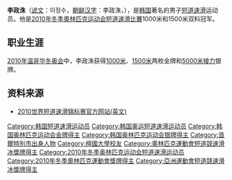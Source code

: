 {{MedalTableTop}}
{{MedalSport | 男子[[短道速滑|短道速滑]]}}
{{MedalCountry|{{KOR}}}}
{{MedalOlympic}}
{{MedalGold | [[2010年冬季奧林匹克运动会|2010年温哥华]] | [[2010年冬季奧林匹克运动会短道速滑比賽|1000米]]}}
{{MedalGold | 2010年温哥华 | [[2010年冬季奧林匹克运动会短道速滑比賽|1500米]]}}
{{MedalSilver | 2010年温哥华 | [[2010年冬季奧林匹克运动会短道速滑比賽|5000米接力]]}}
{{MedalCompetition | [[世界短道速滑锦标赛|世界锦标赛]]}}
{{MedalGold | [[2010年世界短道速滑锦标赛|2010年索菲亚]] | [[2010年世界短道速滑锦标赛|5000米接力]]}}
{{MedalBronze | [[2012年世界短道速滑锦标赛|2012年上海]] | [[2012年世界短道速滑锦标赛|5000米接力]]}}
{{MedalCompetition | [[世界短道速滑团体锦标赛|世界团体锦标赛]]}}
{{MedalGold | [[世界短道速滑团体锦标赛|2010年博尔米奥]] | [[世界短道速滑团体锦标赛|团体]]}}
{{MedalGold | [[世界短道速滑团体锦标赛|2009年海伦芬]] | [[世界短道速滑团体锦标赛|团体]]}}
{{MedalCompetition | [[世界少年短道速滑锦标赛|世界少年锦标赛]]}}
{{MedalGold | [[世界少年短道速滑锦标赛|2006年米耶尔库雷亚丘克]] | [[世界少年短道速滑锦标赛|全能]]}}
{{MedalSilver | [[世界少年短道速滑锦标赛|2008年波尔查诺]] | [[世界少年短道速滑锦标赛|全能]]}}
{{MedalSilver | [[世界少年短道速滑锦标赛|2007年姆拉达-博莱斯拉夫]] | [[世界少年短道速滑锦标赛|全能]]}}
{{MedalBottom}}

'''李政洙'''（[[谚文|谚文]]：이정수，[[朝鲜汉字|朝鲜汉字]]：李政洙，{{bd|1989年|11月30日|catIdx=Lee Jung-Su}}），是[[韩国|韩国]]著名的男子[[短道速滑|短道速滑]]运动员。他是[[2010年冬季奧林匹克运动会短道速滑比賽|2010年冬季奧林匹克运动会短道速滑比賽]]1000米和1500米双料冠军。

==职业生涯==
[[2010年冬季奥林匹克运动会|2010年温哥华冬奥会]]中，李政洙获得[[2010年冬季奥林匹克运动会|1000米]]、[[2010年冬季奥林匹克运动会|1500米]]两枚金牌和[[2010年冬季奥林匹克运动会|5000米接力]]银牌。

==资料来源==
* [https://web.archive.org/web/20100311142158/http://www.2010wstssc-sofia.com/ 2010世界短道速滑锦标赛官方网站(英文)]

{{Footer Olympic Champions in Men's 1000 m Short Track Speed Skating}}
{{Footer Olympic Champions in Men's 1500 m Short Track Speed Skating}}

{{DEFAULTSORT:Lee Jung-su}}
[[Category:韩国短道速滑运动员|Category:韩国短道速滑运动员]]
[[Category:韩国奥运短道速滑运动员|Category:韩国奥运短道速滑运动员]]
[[Category:韩国奥林匹克运动会金牌得主|Category:韩国奥林匹克运动会金牌得主]]
[[Category:韩国奥林匹克运动会银牌得主|Category:韩国奥林匹克运动会银牌得主]]
[[Category:首爾特別市出身人物|Category:首爾特別市出身人物]]
[[Category:檀國大學校友|Category:檀國大學校友]]
[[Category:奧林匹克運動會短道競速滑冰獎牌得主|Category:奧林匹克運動會短道競速滑冰獎牌得主]]
[[Category:2010年冬季奥林匹克运动会短道速滑运动员|Category:2010年冬季奥林匹克运动会短道速滑运动员]]
[[Category:2010年冬季奧林匹克運動會獎牌得主|Category:2010年冬季奧林匹克運動會獎牌得主]]
[[Category:亞洲運動會短道競速滑冰獎牌得主|Category:亞洲運動會短道競速滑冰獎牌得主]]